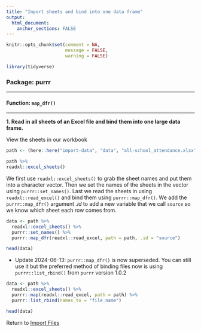 ```yaml
---
title: "Import sheets and bind into one data frame"
output: 
  html_document:
    anchor_sections: FALSE
---
```


```r
knitr::opts_chunk$set(comment = NA,
                      message = FALSE,
                      warning = FALSE)

library(tidyverse)

```


### Package: purrr

---

#### Function: `map_dfr()`

---

**1\. Read in all sheets of an Excel file and bind them into one large data frame.**

View the sheets in our workbook

```r

path <- (here::here("import-data", "data", "all-school_attendance.xlsx"))

path %>% 
readxl::excel_sheets()

```

We first use `readxl::excel_sheets()` to grab the sheet names and put them into a character vector.
Then we set the names of the sheets in the vector using `purrr::set_names()`. 
Last we read the sheets in using `readxl::read_excel()` and bind them using `purrr::map_dfr()`.
We add the `purrr::map_dfr()` argument *.id* to add a new variable that we call `source` so we know which sheet each row comes from.

```r

data <- path %>% 
  readxl::excel_sheets() %>% 
  purrr::set_names() %>% 
  purrr::map_dfr(readxl::read_excel, path = path, .id = "source")

head(data)


```

* Update 2024-06-13: `purrr::map_dfr()` is now superseded. You can still use it but the preferred method of binding files now is using `purrr::list_rbind()` from `purrr` version 1.0.2

```r

data <- path %>% 
  readxl::excel_sheets() %>% 
  purrr::map(readxl::read_excel, path = path) %>%
  purrr::list_rbind(names_to = "file_name")

head(data)

```


Return to [Import Files](https://github.com/Cghlewis/data-wrangling-functions/wiki/Import Files)